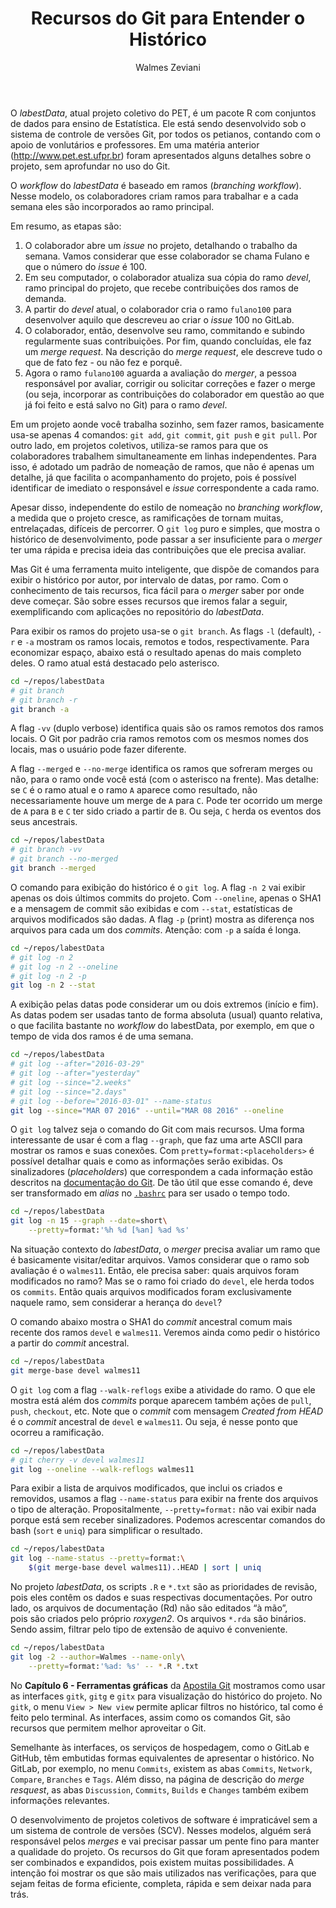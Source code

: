 % Recursos do Git para Entender o Histórico
% Walmes Zeviani

O *labestData*, atual projeto coletivo do PET, é um pacote R com
conjuntos de dados para ensino de Estatística. Ele está sendo desenvolvido
sob o sistema de controle de versões Git, por todos os petianos, contando com o
apoio de vonlutários e professores. Em uma matéria anterior
(<http://www.pet.est.ufpr.br>) foram apresentados alguns detalhes sobre o 
projeto, sem aprofundar no uso do Git.

O *workflow* do *labestData* é baseado em ramos (*branching workflow*). 
Nesse modelo, os colaboradores criam ramos para trabalhar e
a cada semana eles são incorporados ao ramo principal.

Em resumo, as etapas são:

  1. O colaborador abre um *issue* no projeto, detalhando o trabalho da
     semana. Vamos considerar que esse colaborador se chama Fulano e que o
     número do *issue* é 100.
  2. Em seu computador, o colaborador atualiza sua cópia do ramo *devel*,
     ramo principal do projeto, que recebe contribuições dos
     ramos de demanda.
  3. A partir do *devel* atual, o colaborador cria o ramo `fulano100`
     para desenvolver aquilo que descreveu ao criar o *issue* 100 no
     GitLab.
  4. O colaborador, então, desenvolve seu ramo, commitando e subindo
     regularmente suas contribuições. Por fim, quando concluídas, ele
     faz um *merge request*. Na descrição do *merge request*, ele
     descreve tudo o que de fato fez - ou não fez e porquê.
  5. Agora o ramo `fulano100` aguarda a avaliação do *merger*, a pessoa
     responsável por avaliar, corrigir ou solicitar correções e fazer o
     merge (ou seja, incorporar as contribuições do colaborador em questão ao
     que já foi feito e está salvo no Git) para o ramo *devel*.

Em um projeto aonde você trabalha sozinho, sem fazer ramos, basicamente
usa-se apenas 4 comandos: `git add`, `git commit`, `git push` e `git
pull`. Por outro lado, em projetos coletivos, utiliza-se ramos para que os
colaboradores trabalhem simultaneamente em linhas independentes. Para isso, 
é adotado um padrão de nomeação de ramos, que não é apenas um detalhe, já que
facilita o acompanhamento do projeto, pois é possível identificar de
imediato o responsável e *issue* correspondente a cada ramo.

Apesar disso, independente do estilo de nomeação no *branching workflow*,
a medida que o projeto cresce, as ramificações de tornam muitas, entrelaçadas,
difíceis de percorrer. O `git log` puro e simples, que mostra o
histórico de desenvolvimento, pode passar a ser insuficiente para o *merger* ter
uma rápida e precisa ideia das contribuições que ele precisa avaliar.

Mas Git é uma ferramenta muito inteligente, que dispõe de comandos para exibir o
histórico por autor, por intervalo de datas, por ramo. Com o
conhecimento de tais recursos, fica fácil para o *merger* saber por
onde deve começar. São sobre esses recursos que iremos falar a seguir, 
exemplificando com aplicações no repositório do *labestData*.

Para exibir os ramos do projeto usa-se o `git branch`. As flags `-l`
(default), `-r` e `-a` mostram os ramos locais, remotos e todos,
respectivamente. Para economizar espaço, abaixo está o resultado apenas do
mais completo deles. O ramo atual está destacado pelo asterisco.

```sh
cd ~/repos/labestData
# git branch
# git branch -r
git branch -a
```

A flag `-vv` (duplo verbose) identifica quais são os ramos remotos dos
ramos locais. O Git por padrão cria ramos remotos com os mesmos nomes
dos locais, mas o usuário pode fazer diferente.

A flag `--merged` e `--no-merge` identifica os ramos que sofreram merges ou não,
para o ramo onde você está (com o asterisco na frente). Mas detalhe: se `C` é o
ramo atual e o ramo `A` aparece como resultado, não necessariamente houve um 
merge de `A` para `C`. Pode ter ocorrido um merge de `A` para `B` e `C` ter 
sido criado a partir de `B`. Ou seja, `C` herda os eventos dos seus ancestrais.

```sh
cd ~/repos/labestData
# git branch -vv
# git branch --no-merged
git branch --merged
```

O comando para exibição do histórico é o `git log`. A flag `-n 2` vai
exibir apenas os dois últimos commits do projeto. Com `--oneline`,
apenas o SHA1 e a mensagem de commit são exibidas e com `--stat`,
estatísticas de arquivos modificados são dadas. A flag `-p` (print)
mostra as diferença nos arquivos para cada um dos *commits*. Atenção:
com `-p` a saída é longa.

```sh
cd ~/repos/labestData
# git log -n 2
# git log -n 2 --oneline
# git log -n 2 -p
git log -n 2 --stat
```

A exibição pelas datas pode considerar um ou dois extremos (início e
fim). As datas podem ser usadas tanto de forma absoluta (usual) quanto
relativa, o que facilita bastante no *workflow* do labestData, por exemplo,
em que o tempo de vida dos ramos é de uma semana.

```sh
cd ~/repos/labestData
# git log --after="2016-03-29"
# git log --after="yesterday"
# git log --since="2.weeks"
# git log --since="2.days"
# git log --before="2016-03-01" --name-status
git log --since="MAR 07 2016" --until="MAR 08 2016" --oneline
```

O `git log` talvez seja o comando do Git com mais recursos. Uma forma
interessante de usar é com a flag `--graph`, que faz uma arte ASCII para
mostrar os ramos e suas conexões. Com `pretty=format:<placeholders>` é
possível detalhar quais e como as informações serão exibidas. Os
sinalizadores (*placeholders*) que correspondem a cada informação estão
descritos na [documentação do Git]. De tão útil que esse comando é, deve
ser transformado em *alias* no [`.bashrc`] para ser usado o tempo todo.

```sh
cd ~/repos/labestData
git log -n 15 --graph --date=short\
    --pretty=format:'%h %d [%an] %ad %s'
```

Na situação contexto do *labestData*, o *merger* precisa avaliar um
ramo que é basicamente visitar/editar arquivos. Vamos considerar que o
ramo sob avaliação é o `walmes11`. Então, ele precisa saber: quais arquivos 
foram modificados no ramo? Mas se o ramo foi criado do `devel`, ele
herda todos os `commits`. Então quais arquivos modificados foram 
exclusivamente naquele ramo, sem considerar a herança do `devel`?

O comando abaixo mostra o SHA1 do *commit* ancestral comum mais recente
dos ramos `devel` e `walmes11`. Veremos ainda como pedir o histórico a
partir do *commit* ancestral.

```sh
cd ~/repos/labestData
git merge-base devel walmes11
```

O `git log` com a flag `--walk-reflogs` exibe a atividade do ramo. O que
ele mostra está além dos *commits* porque aparecem também ações de
`pull`, `push`, `checkout`, etc. Note que o *commit* com mensagem
*Created from HEAD* é o *commit* ancestral de `devel` e `walmes11`. Ou
seja, é nesse ponto que ocorreu a ramificação.

```sh
cd ~/repos/labestData
# git cherry -v devel walmes11
git log --oneline --walk-reflogs walmes11
```

Para exibir a lista de arquivos modificados, que inclui os criados e
removidos, usamos a flag `--name-status` para exibir na frente dos
arquivos o tipo de alteração. Propositalmente, `--pretty=format:` não
vai exibir nada porque está sem receber sinalizadores. Podemos
acrescentar comandos do bash (`sort` e `uniq`) para simplificar o
resultado.

```sh
cd ~/repos/labestData
git log --name-status --pretty=format:\
    $(git merge-base devel walmes11)..HEAD | sort | uniq
```

No projeto *labestData*, os scripts `.R` e `*.txt` são as prioridades de
revisão, pois  eles contêm os dados e suas respectivas documentações. Por 
outro lado, os arquivos de documentação (Rd) não são editados "à mão",  
pois são criados pelo  próprio *roxygen2*. Os  arquivos `*.rda` são binários. 
Sendo assim, filtrar pelo tipo de extensão de aquivo é conveniente.

```sh
cd ~/repos/labestData
git log -2 --author=Walmes --name-only\
    --pretty=format:'%ad: %s' -- *.R *.txt
```

No **Capítulo 6 - Ferramentas gráficas** da [Apostila Git] mostramos
como usar as interfaces `gitk`, `gitg` e `gitx` para visualização do
histórico do projeto. No `gitk`, o menu `View > New view` permite
aplicar filtros no histórico, tal como é feito pelo terminal. As
interfaces, assim como os comandos Git, são recursos que permitem melhor
aproveitar o Git.

Semelhante às interfaces, os serviços de hospedagem, como o GitLab e
GitHub, têm embutidas formas equivalentes de apresentar o histórico. No
GitLab, por exemplo, no menu `Commits`, existem as abas `Commits`, `Network`,
`Compare`, `Branches` e `Tags`. Além disso, na página de descrição do
*merge resquest*, as abas `Discussion`, `Commits`, `Builds` e `Changes`
também exibem informações relevantes.

O desenvolvimento de projetos coletivos de software é impraticável sem a
um sistema de controle de versões (SCV). Nesses modelos, alguém será
responsável pelos *merges* e vai precisar passar um pente fino para
manter a qualidade do projeto. Os recursos do Git que foram apresentados
podem ser combinados e expandidos, pois existem muitas possibilidades.  A
intenção foi mostrar os que são mais utilizados nas verificações,
para que sejam feitas de forma eficiente, completa, rápida e sem deixar
nada para trás.

<!--------------------------------------------->

[*labestData*]: https://gitlab.c3sl.ufpr.br/pet-estatistica/labestData
[`.bashrc`]: https://gitlab.c3sl.ufpr.br/walmes/linux-config/blob/master/dotbashrc.sh#L54
[documentação do Git]: https://git-scm.com/docs/pretty-formats
[Apostila Git]: https://gitlab.c3sl.ufpr.br/pet-estatistica/apostila-git
